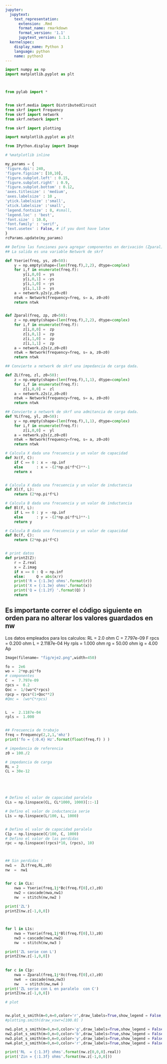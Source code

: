 ```yaml
---
jupyter:
  jupytext:
    text_representation:
      extension: .Rmd
      format_name: rmarkdown
      format_version: '1.1'
      jupytext_version: 1.1.1
  kernelspec:
    display_name: Python 3
    language: python
    name: python3
---
```


```python
import numpy as np
import matplotlib.pyplot as plt



from pylab import *


from skrf.media import DistributedCircuit
from skrf import Frequency
from skrf import network
from skrf.network import *

from skrf import plotting 

import matplotlib.pyplot as plt

from IPython.display import Image  

# %matplotlib inline

my_params = {
'figure.dpi': 240,
'figure.figsize': [10,10],
'figure.subplot.left' : 0.15,
'figure.subplot.right' : 0.9,
'figure.subplot.bottom' : 0.12,
'axes.titlesize' : 'medium',
'axes.labelsize' : 10 ,
'ytick.labelsize' :'small',
'xtick.labelsize' :'small',
'legend.fontsize' : 8, #small,
'legend.loc' : 'best',
'font.size' : 10.0,
'font.family' : 'serif',
'text.usetex' : False, # if you dont have latex
}
rcParams.update(my_params)
```

```python
## Defino las funciones para agregar componentes en derivación (Zparal) y en serie (Yserie). 
## La salida es una variable Network de skrf

def Yserie(freq, ys, z0=50):
    y = np.empty(shape=(len(freq.f),2,2), dtype=complex)
    for i,f in enumerate(freq.f):
        y[i,0,0] =  ys
        y[i,0,1] = -ys
        y[i,1,0] = -ys
        y[i,1,1] =  ys
    a = network.y2s(y,z0=z0)
    ntwk = Network(frequency=freq, s= a, z0=z0)
    return ntwk


def Zparal(freq, zp, z0=50):
    z = np.empty(shape=(len(freq.f),2,2), dtype=complex)
    for i,f in enumerate(freq.f):
        z[i,0,0] =  zp
        z[i,0,1] =  zp
        z[i,1,0] =  zp
        z[i,1,1] =  zp
    a = network.z2s(z,z0=z0)
    ntwk = Network(frequency=freq, s= a, z0=z0)
    return ntwk

## Convierte a network de skrf una impedancia de carga dada. 

def ZL(freq, zl, z0=50):
    z = np.empty(shape=(len(freq.f),1,1), dtype=complex)
    for i,f in enumerate(freq.f):
        z[i,0,0] =  zl
    a = network.z2s(z,z0=z0)
    ntwk = Network(frequency=freq, s= a, z0=z0)
    return ntwk

## Convierte a network de skrf una admitancia de carga dada.
def YL(freq, yl, z0=50):
    y = np.empty(shape=(len(freq.f),1,1), dtype=complex)
    for i,f in enumerate(freq.f):
        z[i,0,0] =  yl
    a = network.y2s(z,z0=z0)
    ntwk = Network(frequency=freq, s= a, z0=z0)
    return ntwk

# Calcula X dada una frecuencia y un valor de capacidad
def Xc(f, C):
    if C == 0 : x = -np.inf
    else      : x = -(2*np.pi*f*C)**-1 
    return x


# Calcula X dada una frecuencia y un valor de inductancia
def Xl(f, L):
    return (2*np.pi*f*L) 

# Calcula B dada una frecuencia y un valor de inductancia
def Bl(f, L):
    if L == 0 : y = -np.inf
    else      : y = -(2*np.pi*f*L)**-1 
    return y 

# Calcula B dada una frecuencia y un valor de capacidad
def Bc(f, C):
    return (2*np.pi*f*C) 


# print datos
def printZ(Z):
    r = Z.real
    x = Z.imag
    if x == 0 : Q = np.inf 
    else:     Q = abs(x/r)
    print('R = {:1.3e} ohms'.format(r))
    print('X = {:1.3e} ohms'.format(x))
    print('Q = {:1.2f} '.format(Q) )
    return
```

## Es importante correr el código siguiente en orden para no alterar los valores guardados en nw

 Los datos empleados para los calculos:
RL  =  2.0 ohm
C =  7.797e-09 F
rpcs  =  0.200 ohm
L  =  2.1187e-04 Hy
rpls  =  1.000 ohm
rg  =  50.00 ohm
ig  =  4.00 Ap



```python
Image(filename= "fig/eje2.png",width=450)
```

```python


fo =  2e6
wo =  2*np.pi*fo
# componentes
C  =  7.797e-09 
rpcs =  0.2 
Qoc =  1/(wo*C*rpcs)
rpcp = rpcs*(1+Qoc**2)
#Qmc =  (wo*C*rpcs)


L  =  2.1187e-04 
rpls =  1.000


## Frecuencia de trabajo
freq = Frequency(2,2,1,'mhz')
print('fo = {:0.4} Hz'.format(float(freq.f) ) )

# impedancia de referencia
z0 = 100./2

# impedancia de carga
RL = 2 
CL = 30e-12






```

```python
# Defino el valor de capacidad paralelo
CLs = np.linspace(CL, CL*1000, 1000)[::-1]

# Defino el valor de inductancia serie
L1s = np.linspace(L/100, L, 1000)


# Defino el valor de capacidad paralelo
C1p = np.linspace(C/100, C, 1000)
# Defino el valor de las perdidas
rpc = np.linspace((rpcs)*10, (rpcs), 10)



## Sin perdidas !
nw1 =  ZL(freq,RL,z0)
nw  =  nw1 


for c in CLs:
    nwa = Yserie(freq,1j*Bc(freq.f[0],c),z0)
    nw2 = cascade(nwa,nw1)
    nw  = stitch(nw,nw2 )
    
print('ZL')    
printZ(nw.z[-1,0,0])



for l in L1s:
    nwa = Yserie(freq,1j*Bl(freq.f[0],l),z0)
    nw3 = cascade(nwa,nw2)
    nw  = stitch(nw,nw3 )

print('ZL serie con L')    
printZ(nw.z[-1,0,0])
  
    
for c in C1p:
    nwa = Zparal(freq,1j*Xc(freq.f[0],c),z0)
    nw4  = cascade(nwa,nw3)
    nw   = stitch(nw,nw4 )    
print('ZL serie con L en paralelo  con C')    
printZ(nw.z[-1,0,0])


```

```python
# plot


nw.plot_s_smith(m=0,n=0,color='r',draw_labels=True,show_legend = False, chart_type='yz')
#plotting.smith(draw_vswr=[100.0] )

nw1.plot_s_smith(m=0,n=0,color='g',draw_labels=True,show_legend = False, chart_type='yz',marker='o')
nw2.plot_s_smith(m=0,n=0,color='b',draw_labels=True,show_legend = False, chart_type='yz',marker='o') 
nw3.plot_s_smith(m=0,n=0,color='y',draw_labels=True,show_legend = False, chart_type='yz',marker='o')
nw4.plot_s_smith(m=0,n=0,color='r',draw_labels=True,show_legend = False, chart_type='yz',marker='o')

print('RL  = {:1.3f} ohms'.format(nw.z[0,0,0].real))
print('Zin = {:1.3f} ohms'.format(nw.z[-1,0,0]))
```

```python

```

```python

```
